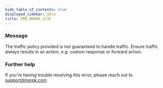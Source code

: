 ```yaml
---
hide_table_of_contents: true
displayed_sidebar: docs
title: ERR_NGROK_2235
---
```




### Message

The traffic policy provided is not guaranteed to handle traffic. Ensure traffic always results in an action, e.g. custom response or forward action.

<ErrorDetails error="err_ngrok_2235" />

### Further help

If you're having trouble resolving this error, please reach out to [support@ngrok.com](mailto:support@ngrok.com?subject=Help%20with%20ERR_NGROK_2235)
